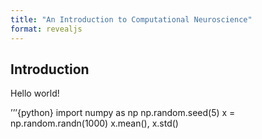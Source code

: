 ```yaml
---
title: "An Introduction to Computational Neuroscience"
format: revealjs
---
```


## Introduction

Hello world! 

'''{python}
import numpy as np
np.random.seed(5)
x = np.random.randn(1000)
x.mean(), x.std()